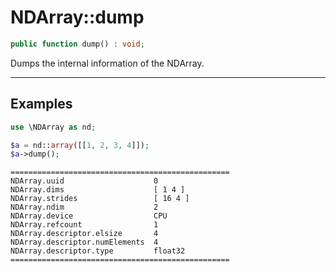 
# NDArray::dump

```php
public function dump() : void;
```
Dumps the internal information of the NDArray.

---

## Examples

<Tabs>
<TabItem value="example1" label="Example 1" default>


```php
use \NDArray as nd;

$a = nd::array([[1, 2, 3, 4]]);
$a->dump();
```
```text @title="Output"
=================================================
NDArray.uuid                    0
NDArray.dims                    [ 1 4 ]
NDArray.strides                 [ 16 4 ]
NDArray.ndim                    2
NDArray.device                  CPU
NDArray.refcount                1
NDArray.descriptor.elsize       4
NDArray.descriptor.numElements  4
NDArray.descriptor.type         float32
=================================================
```
</TabItem>
</Tabs>

